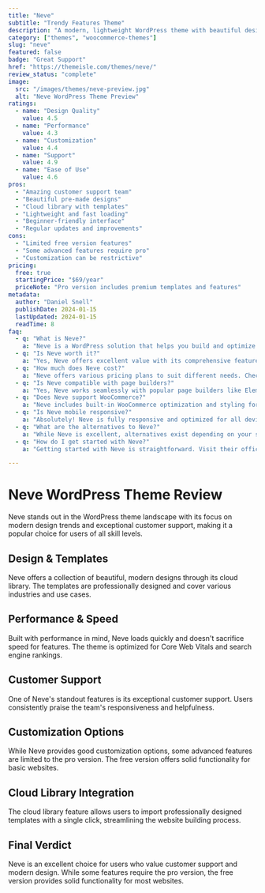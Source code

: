 ```yaml
---
title: "Neve"
subtitle: "Trendy Features Theme"
description: "A modern, lightweight WordPress theme with beautiful designs, cloud library integration, and exceptional customer support for all skill levels."
category: ["themes", "woocommerce-themes"]
slug: "neve"
featured: false
badge: "Great Support"
href: "https://themeisle.com/themes/neve/"
review_status: "complete"
image:
  src: "/images/themes/neve-preview.jpg"
  alt: "Neve WordPress Theme Preview"
ratings:
  - name: "Design Quality"
    value: 4.5
  - name: "Performance"
    value: 4.3
  - name: "Customization"
    value: 4.4
  - name: "Support"
    value: 4.9
  - name: "Ease of Use"
    value: 4.6
pros:
  - "Amazing customer support team"
  - "Beautiful pre-made designs"
  - "Cloud library with templates"
  - "Lightweight and fast loading"
  - "Beginner-friendly interface"
  - "Regular updates and improvements"
cons:
  - "Limited free version features"
  - "Some advanced features require pro"
  - "Customization can be restrictive"
pricing:
  free: true
  startingPrice: "$69/year"
  priceNote: "Pro version includes premium templates and features"
metadata:
  author: "Daniel Snell"
  publishDate: 2024-01-15
  lastUpdated: 2024-01-15
  readTime: 8
faq:
  - q: "What is Neve?"
    a: "Neve is a WordPress solution that helps you build and optimize your website with powerful features and excellent performance."
  - q: "Is Neve worth it?"
    a: "Yes, Neve offers excellent value with its comprehensive feature set, regular updates, and reliable support. It's a solid investment for serious WordPress users."
  - q: "How much does Neve cost?"
    a: "Neve offers various pricing plans to suit different needs. Check their official website for current pricing and special offers."
  - q: "Is Neve compatible with page builders?"
    a: "Yes, Neve works seamlessly with popular page builders like Elementor, Gutenberg blocks, and other major builders."
  - q: "Does Neve support WooCommerce?"
    a: "Neve includes built-in WooCommerce optimization and styling for a seamless ecommerce experience."
  - q: "Is Neve mobile responsive?"
    a: "Absolutely! Neve is fully responsive and optimized for all devices, ensuring your site looks great on mobile, tablet, and desktop."
  - q: "What are the alternatives to Neve?"
    a: "While Neve is excellent, alternatives exist depending on your specific needs. Consider your requirements for features, budget, and ease of use when comparing options."
  - q: "How do I get started with Neve?"
    a: "Getting started with Neve is straightforward. Visit their official website, choose a plan that fits your needs, and follow their setup documentation or tutorials."

---
```


# Neve WordPress Theme Review

Neve stands out in the WordPress theme landscape with its focus on modern design trends and exceptional customer support, making it a popular choice for users of all skill levels.

## Design & Templates

Neve offers a collection of beautiful, modern designs through its cloud library. The templates are professionally designed and cover various industries and use cases.

## Performance & Speed

Built with performance in mind, Neve loads quickly and doesn't sacrifice speed for features. The theme is optimized for Core Web Vitals and search engine rankings.

## Customer Support

One of Neve's standout features is its exceptional customer support. Users consistently praise the team's responsiveness and helpfulness.

## Customization Options

While Neve provides good customization options, some advanced features are limited to the pro version. The free version offers solid functionality for basic websites.

## Cloud Library Integration

The cloud library feature allows users to import professionally designed templates with a single click, streamlining the website building process.

## Final Verdict

Neve is an excellent choice for users who value customer support and modern design. While some features require the pro version, the free version provides solid functionality for most websites.